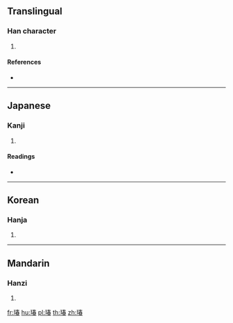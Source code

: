 ==Translingual==

===Han character===
{{Han char|rn=96|rad=玉|as=09|sn=13|four=|canj=MGQKA}}

# {{defn|Han|sort=玉09}}

====References====
* {{Han ref|kx=0736.190|dkj=21098|dj=1147.200|hdz=21125.040|uh=7443|ud=29763}}

----

==Japanese==

===Kanji===
{{ja-kanji|grade=|rs=玉09}}

# {{defn|lang=ja|sort=玉09}}

====Readings====
* {{ja-readings|on=[[ちゅん]] (chun)|kun=|nanori=}}

----

==Korean==

===Hanja===
{{ko-hanja|hangeul=춘|eumhun=|rv=chun|mr=ch'un|y=chwun}}

# {{defn|lang=ko|sort=玉09}}

----

==Mandarin==

===Hanzi===
{{cmn-hanzi|pin=[[ch]] (chun)|wg=ch'u<sup>n</sup>}}

# {{defn|lang=cmn|sort=玉09}}

[[fr:瑃]]
[[hu:瑃]]
[[pl:瑃]]
[[th:瑃]]
[[zh:瑃]]